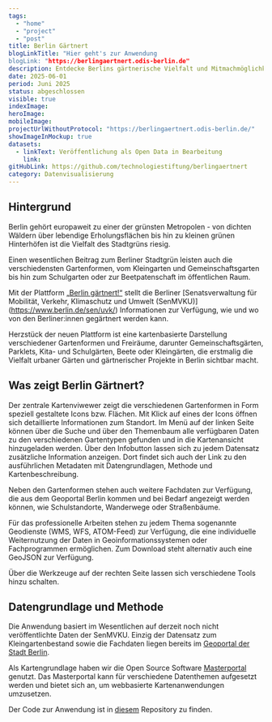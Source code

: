 ```yaml
---
tags:
  - "home"
  - "project"
  - "post"
title: Berlin Gärtnert
blogLinkTitle: "Hier geht's zur Anwendung
blogLink: "https://berlingaertnert.odis-berlin.de"
description: Entdecke Berlins gärtnerische Vielfalt und Mitmachmöglichkeiten 
date: 2025-06-01
period: Juni 2025
status: abgeschlossen
visible: true
indexImage: 
heroImage: 
mobileImage: 
projectUrlWithoutProtocol: "https://berlingaertnert.odis-berlin.de/"
showImageInMockup: true
datasets: 
  - linkText: Veröffentlichung als Open Data in Bearbeitung
    link: 
gitHubLink: https://github.com/technologiestiftung/berlingaertnert
category: Datenvisualisierung
---
```


## Hintergrund

Berlin gehört europaweit zu einer der grünsten Metropolen - von dichten Wäldern über lebendige Erholungsflächen bis hin zu kleinen grünen Hinterhöfen ist die Vielfalt des Stadtgrüns riesig.

Einen wesentlichen Beitrag zum Berliner Stadtgrün leisten auch die verschiedensten Gartenformen, vom Kleingarten und Gemeinschaftsgarten bis hin zum Schulgarten oder zur Beetpatenschaft im öffentlichen Raum.

Mit der Plattform [„Berlin gärtnert!“](https://www.berlin.de/gaertnern) stellt die Berliner [Senatsverwaltung für Mobilität, Verkehr, Klimaschutz und Umwelt (SenMVKU)] (https://www.berlin.de/sen/uvk/) Informationen zur Verfügung, wie und wo von den Berliner:innen gegärtnert werden kann.

Herzstück der neuen Plattform ist eine kartenbasierte Darstellung verschiedener Gartenformen und Freiräume, darunter Gemeinschaftsgärten, Parklets, Kita- und Schulgärten, Beete oder Kleingärten, die erstmalig die Vielfalt urbaner Gärten und gärtnerischer Projekte in Berlin sichtbar macht.

## Was zeigt Berlin Gärtnert?

Der zentrale Kartenviwewer zeigt die verschiedenen Gartenformen in Form speziell gestaltete Icons bzw. Flächen. Mit Klick auf eines der Icons öffnen sich detaillierte Informationen zum Standort. Im Menü auf der linken Seite können über die Suche und über den Themenbaum alle verfügbaren Daten zu den verschiedenen Gartentypen gefunden und in die Kartenansicht hinzugeladen werden. Über den Infobutton lassen sich zu jedem Datensatz zusätzliche Information anzeigen. Dort findet sich auch der Link zu den ausführlichen Metadaten mit Datengrundlagen, Methode und Kartenbeschreibung. 

Neben den Gartenformen stehen auch weitere Fachdaten zur Verfügung, die aus dem Geoportal Berlin kommen und bei Bedarf angezeigt werden können, wie Schulstandorte, Wanderwege oder Straßenbäume.

Für das professionelle Arbeiten stehen zu jedem Thema sogenannte Geodienste (WMS, WFS, ATOM-Feed) zur Verfügung, die eine individuelle Weiternutzung der Daten in Geoinformationssystemen oder Fachprogrammen ermöglichen. Zum Download steht alternativ auch eine GeoJSON zur Verfügung.

Über die Werkzeuge auf der rechten Seite lassen sich verschiedene Tools hinzu schalten.


## Datengrundlage und Methode

Die Anwendung basiert im Wesentlichen auf derzeit noch nicht veröffentlichte Daten der SenMVKU. Einzig der Datensatz zum Kleingartenbestand sowie die Fachdaten liegen bereits im [Geoportal der Stadt Berlin](https://fbinter.stadt-berlin.de/fb/).

Als Kartengrundlage haben wir die Open Source Software [Masterportal](https://www.masterportal.org) genutzt. Das Masterportal kann für verschiedene Datenthemen aufgesetzt werden und bietet sich an, um webbasierte Kartenanwendungen umzusetzen.

Der Code zur Anwendung ist in [diesem](https://github.com/technologiestiftung//) Repository zu finden.


